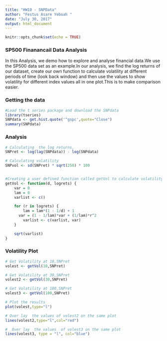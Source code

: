 ```yaml
---
title: "HW10 - SNPData"
author: "Festus Asare Yeboah "
date: "July 30, 2017"
output: html_document
---
```


```r
knitr::opts_chunk$set(echo = TRUE)
```

### SP500 Finanancail Data Analysis

In this Analysis, we demo how to explore and analyse financial data.We use  the SP500 data set as an  example.In our analysis, we find the log returns of our dataset, create our own function to calculate volatility at different periods of time (look back window) and then use the values  to show volatility for different  index values all in one plot.This is to make comparison easier.


### Getting the data
```r
#Load the t series package and download the SNPdata
library(tseries)
SNPdata <- get.hist.quote('^gspc',quote="Close")
summary(SNPdata)
```
### Analysis
```r
# Calculating  the log returns, 
SNPret <- log(lag(SNPdata)) - log(SNPdata)

# Calculating volatility
SNPvol <- sd(SNPret) * sqrt(250) * 100


#Creating a user defined function called getVol to calculate volatility at different periods
getVol <- function(d, logrets) {
	var = 0
	lam = 0
	varlist <- c()

	for (r in logrets) {
		lam = lam*(1 - 1/d) + 1
	  var = (1 - 1/lam)*var + (1/lam)*r^2
		varlist <- c(varlist, var)
	}

	sqrt(varlist)
}

```
### Volatility Plot

```r
# Get Volatility at 10,SNPret
volest <- getVol(10,SNPret)

# Get Volatility at 30,SNPret
volest2 <- getVol(30,SNPret)

# Get Volatility at 100,SNPret
volest3 <- getVol(100,SNPret)

# Plot the results
plot(volest,type="l")

# Over lay  the values of volest2 on the same plot  
lines(volest2,type="l",col="red")

#  Over lay  the values  of volest3 on the same plot  
lines(volest3, type = "l", col="blue")
```

